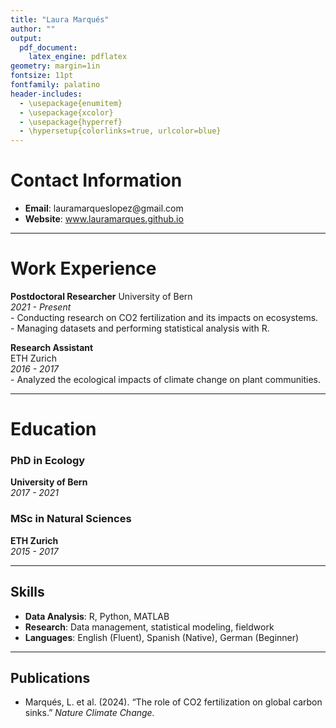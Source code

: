 ```yaml
---
title: "Laura Marqués"
author: ""
output: 
  pdf_document:
    latex_engine: pdflatex
geometry: margin=1in
fontsize: 11pt
fontfamily: palatino
header-includes:
  - \usepackage{enumitem}
  - \usepackage{xcolor}
  - \usepackage{hyperref}
  - \hypersetup{colorlinks=true, urlcolor=blue}
---
```


# Contact Information
- **Email**: lauramarqueslopez@gmail.com
- **Website**: [www.lauramarques.github.io](https://lauramarques.github.io)

---

# Work Experience
**Postdoctoral Researcher** 
University of Bern  
_2021 - Present_  
- Conducting research on CO2 fertilization and its impacts on ecosystems.  
- Managing datasets and performing statistical analysis with R.

**Research Assistant**  
ETH Zurich  
_2016 - 2017_  
- Analyzed the ecological impacts of climate change on plant communities.

---

# Education
### PhD in Ecology
**University of Bern**  
_2017 - 2021_

### MSc in Natural Sciences
**ETH Zurich**  
_2015 - 2017_

---

## Skills
- **Data Analysis**: R, Python, MATLAB
- **Research**: Data management, statistical modeling, fieldwork
- **Languages**: English (Fluent), Spanish (Native), German (Beginner)

---

## Publications
- Marqués, L. et al. (2024). "The role of CO2 fertilization on global carbon sinks." *Nature Climate Change.*
